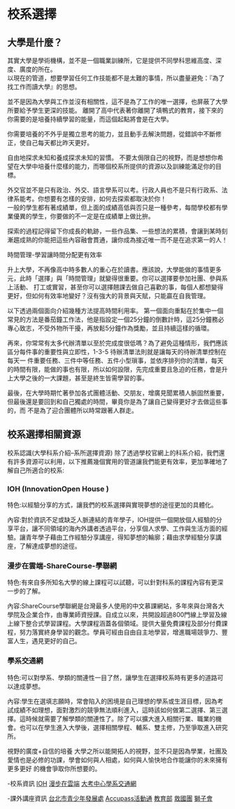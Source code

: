 # 校系選擇

## 大學是什麼？

其實大學是學術機構，並不是一個職業訓練所，它是提供不同學科思維高度、深度、廣度的所在。  
以現在的管道，想要學習任何工作技能都不是太難的事情，所以盡量避免：『為了找工作而讀大學』的思想。

並不是因為大學與工作並沒有相關性，這不是為了工作的唯一選擇，也屏蔽了大學所要給予學生更深的技能。 離開了高中代表著你離開了填鴨式的教育，接下來的你需要的是培養持續學習的能量，而這個起點將會是在大學。  

你需要培養的不外乎是獨立思考的能力，並且動手去解決問題，從錯誤中不斷修正，使自己每天都比昨天更好。

自由地探求未知和養成探求未知的習慣。 不要太侷限自己的視野，而是想想你希望在大學中培養什麼樣的能力，而哪個校系所提供的資源以及訓練能滿足你的目標。

外交官並不是只有政治、外交、語言學系可以考。行政人員也不是只有行政系、法律系能考。你想要有怎樣的安排，如何去探索都取決於你！  
一般的學生都有著成績單，但上面的成績高低與否只是一種參考，每間學校都有學業優異的學生，你要做的不一定是在成績單上做比拚。  

探索的過程記得留下你成長的軌跡，一些作品集、一些想法的累積，會讓到某時刻漸趨成熟的你能把這些內容融會貫通，讓你成為接近唯一而不是在追求第一的人！  

時間管理-學習讓時間分配更有效率  

   升上大學，不再像高中時多數人的重心在於讀書。應該說，大學能做的事情更多元，此時「選擇」與「時間管理」就變得很重要。你可以選擇要參加社團、參與系上活動、
打工或實習，甚至你可以選擇翹課去做自己喜歡的事，每個人都想變得更好，但如何有效率地變好？沒有強大的背景與天賦，只能贏在自我管理。  

以下透過兩個面向介紹幾種方法提高時間利用率。 第一個面向重點在於集中一個常見的方法是番茄鐘工作法，他是指設定一個25分鐘的倒數計時，這25分鐘務必專心致志，不受外物所干擾，再放鬆5分鐘作為獎勵，並且持續這樣的循環。  

   再來，你常常有太多代辦清單以至於完成度很低嗎？為了避免這種情形，我們應該區分每件事的重要性與立即性，1-3-5 待辦清單法則就是讓每天的待辦清單控制在每天一
件重要任務、三件中等任務、五件小型瑣事，並依序排列你的清單，每天的時間有限，能做的事也有限，所以如何設限，先完成重要且急迫的任務，會是升上大學之後的一大課題，甚至是終生皆需學習的事。    

   最後，在大學時期忙著參加各式團體活動、交朋友，增廣見聞累積人脈固然重要，但最後還是要回到和自己獨處的時間，畢竟你是為了讓自己變得更好才去做這些事的，而
不是為了迎合團體所以時常跟著人群走。  

## 校系選擇相關資源

校系認識(大學科系介紹--系所選擇資源)
    除了透過學校官網上的科系介紹，我們還有許多資源可以利用，以下推薦幾個實用的管道讓我們能更有效率，更加準確地了解自己所適合的校系:    
    
### IOH (InnovationOpen House )  {-}
特色:以經驗分享的方式，讓我們的校系選擇與實現夢想的途徑更加的具體化。  


內容:對於資訊不足或缺乏人脈連結的青年學子，IOH提供一個開放個人經驗的分享平台，讓不同領域的海內外講者透過平台，分享個人求學、工作與生活方面的經驗。讓青年學子藉由工作經驗分享講座，得知夢想的輪廓；藉由求學經驗分享講座，了解達成夢想的途徑。  

### 漫步在雲端-ShareCourse-學聯網 {-} 
特色:有來自多所知名大學的線上課程可以試聽，可以針對科系的課程內容有更深一步的了解。   


內容:ShareCourse學聯網是台灣最多人使用的中文慕課網站，多年來與台灣各大學院及企業合作，由專業師資授課。自成立以來，共開設超過800門線上學習及線上線下整合式學習課程。大學課程涵蓋各個領域。提供大量免費課程及部分付費課程，努力落實終身學習的觀念。學員可經由自由自主地學習，增進職場競爭力、豐富人生，遇見更好的自己。  

### 學系交通網  {-}
特色:可以對學系、學類的關連性一目了然，讓學生在選擇校系時有更多的道路可以達成夢想。  


內容:學生在選填志願時，常會陷入的困境是自己理想的學系或生涯目標，因為考試成績不如理想，面對激烈的競爭無法順利進入，這時該如何做第二選擇、第三選擇。這時候就需要了解學類的關連性了。除了可以擴大進入相關行業、職業的機會。也可以在學生進入大學後，選擇相關學程、輔系、雙主修，乃至爭取進入研究所。  

  視野的廣度+自信的培養 大學之所以能開拓人的視野，並不只是因為學業，社團及愛情也是必修的功課，學會如何與人相處，如何與人愉快地合作能讓你的未來擁有更多更好
的機會爭取你所想要的。  

-校系資訊
[IOH](https://ioh.tw)
[漫步在雲端](http://www.sharecourse.net/sharecourse/course/view/courseInfo/378)
[大考中心學系交通網](http://www.ceec.edu.tw)


-課外講座資訊
[台北市青少年發展處](http://www.tcyd.gov.taipei)
[Accupass活動通](https://www.accupass.com)
[教育部](https://www.edu.tw)
[救國團](http://www.cyc.org.tw)
[獅子會](http://www.lionsclubs.org/TC/)

